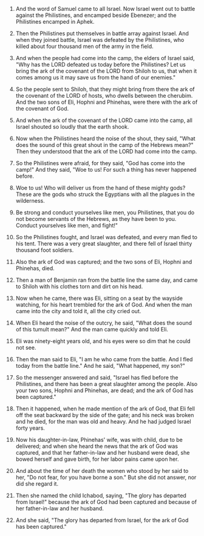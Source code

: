 
1. And the word of Samuel came to all Israel. Now Israel went out to battle against the Philistines, and encamped beside Ebenezer; and the Philistines encamped in Aphek.

2. Then the Philistines put themselves in battle array against Israel. And when they joined battle, Israel was defeated by the Philistines, who killed about four thousand men of the army in the field.

3. And when the people had come into the camp, the elders of Israel said, "Why has the LORD defeated us today before the Philistines? Let us bring the ark of the covenant of the LORD from Shiloh to us, that when it comes among us it may save us from the hand of our enemies."

4. So the people sent to Shiloh, that they might bring from there the ark of the covenant of the LORD of hosts, who dwells between the cherubim. And the two sons of Eli, Hophni and Phinehas, were there with the ark of the covenant of God.

5. And when the ark of the covenant of the LORD came into the camp, all Israel shouted so loudly that the earth shook.

6. Now when the Philistines heard the noise of the shout, they said, "What does the sound of this great shout in the camp of the Hebrews mean?" Then they understood that the ark of the LORD had come into the camp.

7. So the Philistines were afraid, for they said, "God has come into the camp!" And they said, "Woe to us! For such a thing has never happened before.

8. Woe to us! Who will deliver us from the hand of these mighty gods? These are the gods who struck the Egyptians with all the plagues in the wilderness.

9. Be strong and conduct yourselves like men, you Philistines, that you do not become servants of the Hebrews, as they have been to you. Conduct yourselves like men, and fight!"

10. So the Philistines fought, and Israel was defeated, and every man fled to his tent. There was a very great slaughter, and there fell of Israel thirty thousand foot soldiers.

11. Also the ark of God was captured; and the two sons of Eli, Hophni and Phinehas, died.

12. Then a man of Benjamin ran from the battle line the same day, and came to Shiloh with his clothes torn and dirt on his head.

13. Now when he came, there was Eli, sitting on a seat by the wayside watching, for his heart trembled for the ark of God. And when the man came into the city and told it, all the city cried out.

14. When Eli heard the noise of the outcry, he said, "What does the sound of this tumult mean?" And the man came quickly and told Eli.

15. Eli was ninety-eight years old, and his eyes were so dim that he could not see.

16. Then the man said to Eli, "I am he who came from the battle. And I fled today from the battle line." And he said, "What happened, my son?"

17. So the messenger answered and said, "Israel has fled before the Philistines, and there has been a great slaughter among the people. Also your two sons, Hophni and Phinehas, are dead; and the ark of God has been captured."

18. Then it happened, when he made mention of the ark of God, that Eli fell off the seat backward by the side of the gate; and his neck was broken and he died, for the man was old and heavy. And he had judged Israel forty years.

19. Now his daughter-in-law, Phinehas' wife, was with child, due to be delivered; and when she heard the news that the ark of God was captured, and that her father-in-law and her husband were dead, she bowed herself and gave birth, for her labor pains came upon her.

20. And about the time of her death the women who stood by her said to her, "Do not fear, for you have borne a son." But she did not answer, nor did she regard it.

21. Then she named the child Ichabod, saying, "The glory has departed from Israel!" because the ark of God had been captured and because of her father-in-law and her husband.

22. And she said, "The glory has departed from Israel, for the ark of God has been captured."


